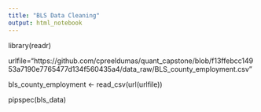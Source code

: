 ```yaml
---
title: "BLS Data Cleaning"
output: html_notebook
---
```


library(readr)

urlfile="https://github.com/cpreeldumas/quant_capstone/blob/f13ffebcc14953a7190e7765477d134f560435a4/data_raw/BLS_county_employment.csv"

bls_county_employment <- read_csv(url(urlfile))

pipspec(bls_data)
